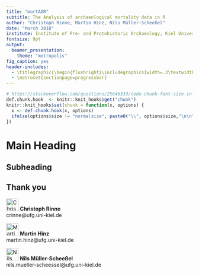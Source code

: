 ```yaml
---
title: "mortAAR"
subtitle: The Analysis of archaeological mortality data in R
author: "Christoph Rinne, Martin Hinz, Nils Müller-Scheeßel"
date: "March 2018"
institute: Institute of Pre- and Protohistoric Archaeology, Kiel University
fontsize: 9pt
output:
  beamer_presentation:
    theme: "metropolis"
fig_caption: yes
header-includes:
  - \titlegraphic{\begin{flushright}\includegraphics[width=.3\textwidth]{../images/logos/isaak_with_text.png}\end{flushright}\hfill}
  - \metroset{sectionpage=progressbar}
---
```


```r
# https://stackoverflow.com/questions/25646333/code-chunk-font-size-in-rmarkdown-with-knitr-and-latex
def.chunk.hook  <- knitr::knit_hooks$get("chunk")
knitr::knit_hooks$set(chunk = function(x, options) {
  x <- def.chunk.hook(x, options)
  ifelse(options$size != "normalsize", paste0("\\", options$size,"\n\n", x, "\n\n \\normalsize"), x)
})
```

# Main Heading

## Subheading

## Thank you
![Christoph](../images/christoph.jpeg){ width=33px }
**Christoph Rinne**                   
crinne@ufg.uni-kiel.de  


![Martin](../images/martin.png){ width=33px }
**Martin Hinz**              
martin.hinz@ufg.uni-kiel.de

![Nils](../images/nils.jpg){ width=33px }
**Nils Müller-Scheeßel**                   
nils.mueller-scheessel@ufg.uni-kiel.de  

